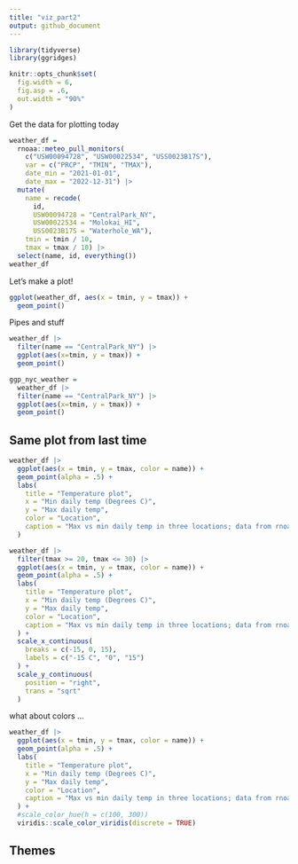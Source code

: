 ```yaml
---
title: "viz_part2"
output: github_document
---
```


```r
library(tidyverse)
library(ggridges)

knitr::opts_chunk$set(
  fig.width = 6,
  fig.asp = .6,
  out.width = "90%"
)
```


Get the data for plotting today

```r
weather_df = 
  rnoaa::meteo_pull_monitors(
    c("USW00094728", "USW00022534", "USS0023B17S"),
    var = c("PRCP", "TMIN", "TMAX"), 
    date_min = "2021-01-01",
    date_max = "2022-12-31") |>
  mutate(
    name = recode(
      id, 
      USW00094728 = "CentralPark_NY", 
      USW00022534 = "Molokai_HI",
      USS0023B17S = "Waterhole_WA"),
    tmin = tmin / 10,
    tmax = tmax / 10) |>
  select(name, id, everything())
weather_df
```

Let's make a plot!
```r
ggplot(weather_df, aes(x = tmin, y = tmax)) +
  geom_point()
```

Pipes and stuff
```r
weather_df |>
  filter(name == "CentralPark_NY") |>
  ggplot(aes(x=tmin, y = tmax)) +
  geom_point()

ggp_nyc_weather =
  weather_df |>
  filter(name == "CentralPark_NY") |>
  ggplot(aes(x=tmin, y = tmax)) +
  geom_point()

```

## Same plot from last time

```r
weather_df |> 
  ggplot(aes(x = tmin, y = tmax, color = name)) +
  geom_point(alpha = .5) +
  labs(
    title = "Temperature plot",
    x = "Min daily temp (Degrees C)",
    y = "Max daily temp",
    color = "Location",
    caption = "Max vs min daily temp in three locations; data from rnoaa"
  )

```

```r
weather_df |> 
  filter(tmax >= 20, tmax <= 30) |>
  ggplot(aes(x = tmin, y = tmax, color = name)) +
  geom_point(alpha = .5) +
  labs(
    title = "Temperature plot",
    x = "Min daily temp (Degrees C)",
    y = "Max daily temp",
    color = "Location",
    caption = "Max vs min daily temp in three locations; data from rnoaa"
  ) +
  scale_x_continuous(
    breaks = c(-15, 0, 15),
    labels = c("-15 C", "0", "15")
  ) +
  scale_y_continuous(
    position = "right",
    trans = "sqrt"
  )

```


what about colors ...

```r
weather_df |> 
  ggplot(aes(x = tmin, y = tmax, color = name)) +
  geom_point(alpha = .5) +
  labs(
    title = "Temperature plot",
    x = "Min daily temp (Degrees C)",
    y = "Max daily temp",
    color = "Location",
    caption = "Max vs min daily temp in three locations; data from rnoaa"
  ) +
  #scale_color_hue(h = c(100, 300))
  viridis::scale_color_viridis(discrete = TRUE)

```


## Themes
